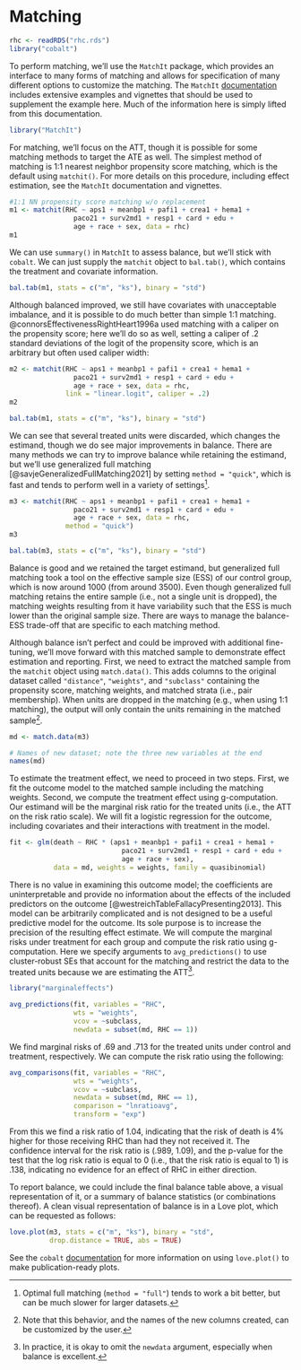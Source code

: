 # Matching {#sec-ex-matching}

```r
rhc <- readRDS("rhc.rds")
library("cobalt")
```

To perform matching, we'll use the `MatchIt` package, which provides an interface to many forms of matching and allows for specification of many different options to customize the matching. The `MatchIt` [documentation](https://kosukeimai.github.io/MatchIt/index.html) includes extensive examples and vignettes that should be used to supplement the example here. Much of the information here is simply lifted from this documentation.

```r
library("MatchIt")
```

For matching, we'll focus on the ATT, though it is possible for some matching methods to target the ATE as well. The simplest method of matching is 1:1 nearest neighbor propensity score matching, which is the default using `matchit()`. For more details on this procedure, including effect estimation, see the `MatchIt` documentation and vignettes.

```r
#1:1 NN propensity score matching w/o replacement
m1 <- matchit(RHC ~ aps1 + meanbp1 + pafi1 + crea1 + hema1 +
                paco21 + surv2md1 + resp1 + card + edu +
                age + race + sex, data = rhc)
m1
```

We can use `summary()` in `MatchIt` to assess balance, but we'll stick with `cobalt`. We can just supply the `matchit` object to `bal.tab()`, which contains the treatment and covariate information.

```r
bal.tab(m1, stats = c("m", "ks"), binary = "std")
```

Although balanced improved, we still have covariates with unacceptable imbalance, and it is possible to do much better than simple 1:1 matching. @connorsEffectivenessRightHeart1996a used matching with a caliper on the propensity score; here we'll do so as well, setting a caliper of .2 standard deviations of the logit of the propensity score, which is an arbitrary but often used caliper width:

```r
m2 <- matchit(RHC ~ aps1 + meanbp1 + pafi1 + crea1 + hema1 +
                paco21 + surv2md1 + resp1 + card + edu +
                age + race + sex, data = rhc,
              link = "linear.logit", caliper = .2)
m2

bal.tab(m1, stats = c("m", "ks"), binary = "std")
```

We can see that several treated units were discarded, which changes the estimand, though we do see major improvements in balance. There are many methods we can try to improve balance while retaining the estimand, but we'll use generalized full matching [@savjeGeneralizedFullMatching2021] by setting `method = "quick"`, which is fast and tends to perform well in a variety of settings[^ex-match-1].

[^ex-match-1]: Optimal full matching (`method = "full"`) tends to work a bit better, but can be much slower for larger datasets.

```r
m3 <- matchit(RHC ~ aps1 + meanbp1 + pafi1 + crea1 + hema1 +
                paco21 + surv2md1 + resp1 + card + edu +
                age + race + sex, data = rhc,
              method = "quick")
m3

bal.tab(m3, stats = c("m", "ks"), binary = "std")
```

Balance is good and we retained the target estimand, but generalized full matching took a tool on the effective sample size (ESS) of our control group, which is now around 1000 (from around 3500). Even though generalized full matching retains the entire sample (i.e., not a single unit is dropped), the matching weights resulting from it have variability such that the ESS is much lower than the original sample size. There are ways to manage the balance-ESS trade-off that are specific to each matching method.

Although balance isn't perfect and could be improved with additional fine-tuning, we'll move forward with this matched sample to demonstrate effect estimation and reporting. First, we need to extract the matched sample from the `matchit` object using `match.data()`. This adds columns to the original dataset called `"distance"`, `"weights"`, and `"subclass"` containing the propensity score, matching weights, and matched strata (i.e., pair membership). When units are dropped in the matching (e.g., when using 1:1 matching), the output will only contain the units remaining in the matched sample[^ex-match-2].

[^ex-match-2]: Note that this behavior, and the names of the new columns created, can be customized by the user.

```r
md <- match.data(m3)

# Names of new dataset; note the three new variables at the end
names(md)
```

To estimate the treatment effect, we need to proceed in two steps. First, we fit the outcome model to the matched sample including the matching weights. Second, we compute the treatment effect using g-computation. Our estimand will be the marginal risk ratio for the treated units (i.e., the ATT on the risk ratio scale). We will fit a logistic regression for the outcome, including covariates and their interactions with treatment in the model.

```r
fit <- glm(death ~ RHC * (aps1 + meanbp1 + pafi1 + crea1 + hema1 +
                            paco21 + surv2md1 + resp1 + card + edu +
                            age + race + sex),
           data = md, weights = weights, family = quasibinomial)
```

There is no value in examining this outcome model; the coefficients are uninterpretable and provide no information about the effects of the included predictors on the outcome [@westreichTableFallacyPresenting2013]. This model can be arbitrarily complicated and is not designed to be a useful predictive model for the outcome. Its sole purpose is to increase the precision of the resulting effect estimate. We will compute the marginal risks under treatment for each group and compute the risk ratio using g-computation. Here we specify arguments to `avg_predictions()` to use cluster-robust SEs that account for the matching and restrict the data to the treated units because we are estimating the ATT[^ex-match-3].

[^ex-match-3]: In practice, it is okay to omit the `newdata` argument, especially when balance is excellent.

```r
library("marginaleffects")

avg_predictions(fit, variables = "RHC",
                wts = "weights",
                vcov = ~subclass,
                newdata = subset(md, RHC == 1))
```

We find marginal risks of .69 and .713 for the treated units under control and treatment, respectively. We can compute the risk ratio using the following:

```r
avg_comparisons(fit, variables = "RHC",
                wts = "weights",
                vcov = ~subclass,
                newdata = subset(md, RHC == 1),
                comparison = "lnratioavg",
                transform = "exp")
```

From this we find a risk ratio of 1.04, indicating that the risk of death is 4% higher for those receiving RHC than had they not received it. The confidence interval for the risk ratio is (.989, 1.09), and the p-value for the test that the log risk ratio is equal to 0 (i.e., that the risk ratio is equal to 1) is .138, indicating no evidence for an effect of RHC in either direction.

To report balance, we could include the final balance table above, a visual representation of it, or a summary of balance statistics (or combinations thereof). A clean visual representation of balance is in a Love plot, which can be requested as follows:

```r
love.plot(m3, stats = c("m", "ks"), binary = "std",
          drop.distance = TRUE, abs = TRUE)
```

See the `cobalt` [documentation](https://ngreifer.github.io/cobalt/) for more information on using `love.plot()` to make publication-ready plots.
